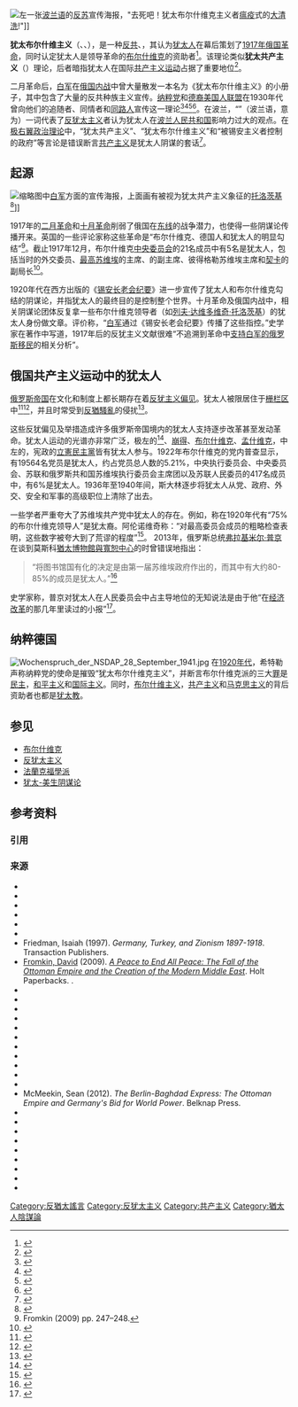 {{Antisemitism}}
[[File:German_antisemitic_and_anti-Soviet_poster.JPG|左]]一张[[波兰语|波兰语]]的[[反苏|反苏]]宣传海报，"去死吧！犹太布尔什维克主义者[[瘟疫|瘟疫]]式的[[大清洗|大清洗]]!"]]

'''犹太布尔什维主义'''（{{lang-he|יודאו-קומוניזם}}、{{lang-ru|жидобольшеви́зм}}、{{lang-de|Jüdischer Bolschewismus}}），是一种[[反共主义|反共]]、{{tsl|en|Antisemitic canard|反犹谣言}}，其认为[[犹太人|犹太人]]在幕后策划了[[1917年俄国革命|1917年俄国革命]]，同时认定犹太人是领导革命的[[布尔什维克|布尔什维克]]的资助者<ref>{{cite journal |author1=傅聪 |title=欧洲反犹主义的根源 |journal=国外理论动态 |date=2005 |issue=05 |pages=41-44 |url=http://www.ims.sdu.edu.cn/__local/2/00/5B/E1B6C4FF09785C98BA6E391DDBD_822D2A40_22DBF.pdf |quote=更加糟糕的是，许多西欧的媒体报道说，犹太人是布尔什维克和共产党的领导者。}}</ref>。该理论类似'''犹太共产主义'''（{{lang-ru|Теория коммунистического заговора евреев}}）理论，后者暗指犹太人在国际[[共产主义运动|共产主义运动]]占据了重要地位<ref>{{Cite book|url=https://books.google.com/books?id=5madOAUfKZUC|title=Russia and Germany|last=Laqueur|first=Walter Ze'ev|date=1965-01-01|publisher=Transaction Publishers|isbn=9781412833547|page=105|access-date=2016-11-29|archive-date=2016-05-08|archive-url=https://web.archive.org/web/20160508040539/https://books.google.com/books?id=5madOAUfKZUC|dead-url=no}}</ref>。

二月革命后，[[俄国白军|白军]]在[[俄国内战|俄国内战]]中曾大量散发一本名为《犹太布尔什维主义》的小册子，其中包含了大量的反共种族主义宣传。[[纳粹党|纳粹党]]和[[德裔美国人联盟|德裔美国人联盟]]在1930年代曾向他们的追随者、同情者和[[同路人|同路人]]宣传这一理论<ref>{{cite book|last1=Partridge |first1=Christopher |last2=Geaves |first2=Ron |year=2007 |chapter=Antisemitism, Conspiracy Culture, Christianity, and Islam: The History and Contemporary Religious Significance of the Protocols of the Learned Elders of Zion |title=The Invention of Sacred Tradition |editor1-first=James R. |editor1-last=Lewis | editor2-first=Olav |editor2-last=Hammer |pages=75–95 |location=Cambridge |publisher=Cambridge University Press |doi=10.1017/CBO9780511488450.005 |isbn=9780511488450 |chapter-url=https://www.cambridge.org/core/books/the-invention-of-sacred-tradition/antisemitism-conspiracy-culture-christianity-and-islam-the-history-and-contemporary-religious-significance-of-the-protocols-of-the-learned-elders-of-zion/0E2AA1576054F229D6F97F6C5379DAFA |access-date=2016-04-12}}</ref><ref name="Frederickson1996">{{cite journal|last1=Frederickson|first1=Kari|title=Cathrine Curtis and Conservative Isolationist Women, 1939–1941|url=https://archive.org/details/sim_historian_summer-1996_58_4/page/826|journal=The Historian|volume=58|issue=4|year=1996|page=826|issn=0018-2370|doi=10.1111/j.1540-6563.1996.tb00977.x}}</ref><ref>{{cite book|author=Glen Jeansonne|title=Women of the Far Right: The Mothers' Movement and World War II|url=https://books.google.com/books?id=B7JZoQuU3eMC|date=1997-06-09|publisher=University of Chicago Press|isbn=978-0-226-39589-0|page=8|access-date=5 August 2016|archive-url=https://web.archive.org/web/20200118035539/https://books.google.com/books?id=B7JZoQuU3eMC|archive-date=2020-01-18|url-status=live}}</ref><ref>{{Cite book|title = Russia and Germany|url = https://books.google.com/books?id=5madOAUfKZUC|publisher = Transaction Publishers|year = 1965|isbn = 9781412833547|first = Walter Ze'ev|last = Laqueur|page = 105|access-date = 2015-11-25|archive-url = https://web.archive.org/web/20160508040539/https://books.google.com/books?id=5madOAUfKZUC|archive-date = 2016-05-08|url-status = live}}</ref>。在波兰，“{{lang|pl|Żydokomuna}}”（波兰语，意为{{tsl|en|Żydokomuna|犹太共产主义 (波兰)|犹太共产主义}}）一词代表了[[反犹太主义|反犹太主义]]者认为犹太人在[[波兰人民共和国|波兰人民共和国]]影响力过大的观点。在[[極右派|极右翼政治理论]]中，“犹太共产主义”、“犹太布尔什维主义”和“被锡安主义者控制的政府”等言论是错误断言[[共产主义|共产主义]]是犹太人阴谋的套话<ref>{{cite web|author=Philip Mendes|title=Debunking the myth of Jewish communism|url=https://www.eurekastreet.com.au/article/debunking-the-myth-of-jewish-communism|year=2010|access-date=2019-04-28|archive-url=https://web.archive.org/web/20190428201948/https://www.eurekastreet.com.au/article/debunking-the-myth-of-jewish-communism|archive-date=2019-04-28|url-status=live}}</ref>。

==起源==
[[File:WhiteArmyPropagandaPosterOfTrotsky.jpg|缩略图]]中[[白军|白军]]方面的宣传海报，上面画有被视为犹太共产主义象征的[[列夫·达维多维奇·托洛茨基|托洛茨基]]<ref name="Plokhy2015">{{Cite book|url=https://books.google.com/books?id=bm0uCgAAQBAJ&pg=PA223%C2%B7|title=The Gates of Europe: A History of Ukraine|last=Serhii Plokhy|date=2015-12-01|publisher=Basic Books|isbn=978-0-465-07394-8|page=223|access-date=2016-11-29|archive-date=2020-01-18|archive-url=https://web.archive.org/web/20200118104909/https://books.google.com/books?id=bm0uCgAAQBAJ&pg=PA223%C2%B7|dead-url=no}}</ref>]]

1917年的[[俄國二月革命|二月革命]]和[[十月革命|十月革命]]削弱了俄国在[[东方战线_(第一次世界大战)|东线]]的战争潜力，也使得一些阴谋论传播开来。英国的一些评论家称这些革命是“布尔什维克、德国人和犹太人的明显勾结”<ref>Fromkin (2009) pp. 247–248.</ref>。截止1917年12月，布尔什维克[[中央委员会|中央委员会]]的21名成员中有5名是犹太人，包括当时的外交委员、[[最高苏维埃|最高苏维埃]]的主席、{{tsl|en|Council of People's Commissars|人民委员会议}}的副主席、彼得格勒苏维埃主席和[[全俄肅清反革命及怠工非常委員會|契卡]]的副局长<ref>{{Cite book|title=A History of the Jews in the Modern World|url=https://archive.org/details/historyofjewsinm0000sach|last=Sachar|first=Howard|publisher=Vintage|year=2006|isbn=9781400030972}}</ref>。

1920年代在西方出版的《[[锡安长老会纪要|锡安长老会纪要]]》进一步宣传了犹太人和布尔什维克勾结的阴谋论，并指犹太人的最终目的是控制整个世界。十月革命及俄国内战中，相关阴谋论团体反复拿一些布尔什维克领导者（如[[列夫·达维多维奇·托洛茨基|列夫·达维多维奇·托洛茨基]]）的犹太人身份做文章。{{tsl|en|Daniel Pipes|丹尼尔·派普斯}}评价称，“[[俄国白军|白军]]通过《锡安长老会纪要》传播了这些指控。”{{sfn|Pipes|1997|p=93}}史学家{{tsl|en|James Webb (historian)|詹姆斯·韦伯 (史学家)|詹姆斯·韦伯}}在著作中写道，1917年后的反犹主义文献很难“不追溯到革命中[[白俄_(移民)|支持白军的俄罗斯移民]]的相关分析”{{sfn|Webb|1976|p=295}}。

==俄国共产主义运动中的犹太人==

{{Main|{{tsl|en|History of the Jews in Russia|俄罗斯犹太人史}}|{{tsl|en|History of the Jews in the Soviet Union|苏联犹太人史}}}}
[[俄罗斯帝国|俄罗斯帝国]]在文化和制度上都长期存在着[[反犹主义在俄罗斯帝国的历史|反犹主义偏见]]。犹太人被限居住于[[栅栏区|栅栏区]]中<ref>{{cite journal |last1=朱|first1=雯霞|title=沙俄政府的反犹政策与苏联政府对犹政策之比较 |journal=俄罗斯中亚东欧研究|language=zh-hans |date=2004 |issue=5 |page=75-80 |url=http://www.ims.sdu.edu.cn/__local/3/E9/E5/1CC6157E858F2900E658D0FDBBB_D4A05DE0_43719.pdf |accessdate=2022-04-11|issn=1671-8461}}</ref><ref>{{cite web|title=Who could live outside the Pale of Settlement?|trans-title=谁能住在栅栏区之外？|url=http://jewishfamilysearch.com/pale-of-settlement/|website=Jewish Family Search|access-date=2015-08-19|date=2014-05-03|archive-url=https://web.archive.org/web/20151208080822/http://jewishfamilysearch.com/pale-of-settlement/|archive-date=2015-12-08|url-status=live}}</ref>，并且时常受到[[反猶騷亂|反猶騷亂]]的侵扰<ref>{{Cite book|title = Triumph of Survival: The Story of the Jews in the Modern Era 1650–1990|trans-title=生存之胜：1650-1990年现代时期犹太人的故事|url = https://books.google.com/books?id=11f9xBbOBBEC|publisher = Mesorah Publications|date = 1990-09-01|isbn = 9780899064987|first = Berel|last = Wein|page = 173|access-date = 2015-11-25|archive-url = https://web.archive.org/web/20160617154658/https://books.google.com/books?id=11f9xBbOBBEC|archive-date = 2016-06-17|url-status = live}}</ref>。

这些反犹偏见及举措造成许多俄罗斯帝国境内的犹太人支持逐步改革甚至发动革命。犹太人运动的光谱亦非常广泛，极左的{{tsl|en|Jewish Anarchism|犹太无政府主义}}<ref>{{cite web |last=Goncharok |first=Moshe |script-title=ru:Век воли. Русский анархизм и евреи (XIX–XX вв.) |title=Vek voli. Russky anarkhizm I evreyi (XIX–XX vv.) |trans-title=意志之世纪：俄罗斯无政府主义与犹太人（19-20世纪）|location=Jerusalem |publisher=Mishmeret Shalom |year=1996 |url=http://makhno.ru/lit/vek_voli/3.php |language=ru |access-date=2009-02-12 |archive-url=https://web.archive.org/web/20080113183532/http://www.makhno.ru/lit/vek_voli/3.php |archive-date=2008-01-13 |url-status=live }}</ref>、[[崩得|崩得]]、[[布尔什维克|布尔什维克]]、[[孟什维克|孟什维克]]{{sfn|Levin|1988|p=13}}，中左的{{tsl|en|Trudoviks|劳动派}}{{sfn|Ascher|1992|p=148}}，宪政的[[立憲民主黨_(俄羅斯)|立憲民主黨]]{{sfn|Witte|1907}}皆有犹太人参与。1922年布尔什维克的党内普查显示，有19564名党员是犹太人，约占党员总人数的5.21%，中央执行委员会、中央委员会、苏联和俄罗斯共和国苏维埃执行委员会主席团以及苏联人民委员的417名成员中，有6%是犹太人{{sfn|Herf|2008|p=96}}。1936年至1940年间，斯大林逐步将犹太人从党、政府、外交、安全和军事的高级职位上清除了出去{{sfn|Levin|1988|pp=318–325}}。

一些学者严重夸大了苏维埃共产党中犹太人的存在。例如，{{tsl|en|Alfred Jensen (slavist)|阿尔弗雷德·詹森 (斯拉夫学家)|阿尔弗雷德·詹森}}称在1920年代有“75%的布尔什维克领导人”是犹太裔。阿伦诺维奇称：“对最高委员会成员的粗略检查表明，这些数字被夸大到了荒谬的程度”<ref name=past>{{cite web|last=Aaronovitch|first=David|title=Our Jewish Communist past|trans-title=我们的犹太共产主义过往|url=http://www.thejc.com/comment-and-debate/columnists/55272/our-jewish-communist-past|date=2011-09-23|work=The Jewish Chronicle|access-date=2013-09-18|archive-url=https://web.archive.org/web/20140103062205/http://www.thejc.com/comment-and-debate/columnists/55272/our-jewish-communist-past|archive-date=2014-01-03|url-status=live}}</ref>。
2013年，俄罗斯总统[[弗拉基米尔·普京|弗拉基米尔·普京]]在谈到莫斯科[[猶太博物館與寬恕中心|猶太博物館與寬恕中心]]的{{tsl|en|Library of Agudas Chassidei Chabad|阿古达·查西迪·查巴德图书馆|施奈森收藏}}时曾错误地指出：<blockquote>“将图书馆国有化的决定是由第一届苏维埃政府作出的，而其中有大约80-85%的成员是犹太人。”<ref>{{Cite web|title=Владимир Путин решил судьбу библиотеки Шнеерсона|url=https://rg.ru/2013/06/14/biblioteka.html|access-date=2020-08-18|website=Российская газета|language=ru}}</ref> </blockquote>史学家{{tsl|en|Vladimir Ryzhkov|弗拉基米尔·雷日科夫}}称，普京对犹太人在人民委员会中占主导地位的无知说法是由于他“在[[经济改革|经济改革]]的那几年里读过的小报”<ref>{{Cite web|title=The Interception Program of June 15, 2013. Radio Station "Echo of Moscow|url=https://echo.msk.ru/programs/interception/1095292-echo/}}</ref>。

== 纳粹德国 ==
[[File:Wochenspruch_der_NSDAP_28_September_1941.jpg|thumb]]
在[[1920年代|1920年代]]，希特勒声称纳粹党的使命是摧毁“犹太布尔什维克主义”{{Sfn|Kershaw|1999|p=257}}，并断言布尔什维克派的三大[[罪|罪]]是[[民主|民主]]，[[和平主义|和平主义]]和[[无产阶级国际主义|国际主义]]{{Sfn|1999|p=303}}。同时，[[布尔什维主义|布尔什维主义]]，[[共产主义|共产主义]]和[[马克思主义|马克思主义]]的背后资助者也都是[[犹太教|犹太教]]。{{Sfn|1999|p=259}}

== 参见 ==
* [[布尔什维克|布尔什维克]]
* [[反犹太主义|反犹太主义]]
* [[法蘭克福學派|法蘭克福學派]]
* [[犹太-美生阴谋论|犹太-美生阴谋论]]

== 参考资料==
===引用===
{{Reflist|30em}}
===来源===
{{refbegin}}
* {{cite book
  | last = Alderman
  | first = G.
  | title = The Jewish Community in British Politics
  | publisher = Clarendon Press
  | location = Oxford, England
  | year = 1983
  | page = 102
  | ref = harv
  }}
* {{cite book
  | last = Ascher
  | first = Abraham
  | author-link = Berel Wein
  | title = The Revolution of 1905
  | publisher = Stanford University Press
  | location = Palo Alto, CA
  | year = 1992
  | ref = harv
  }}
* {{cite news
  | last = Churchill
  | first = Winston
  | author-link = 温斯顿·丘吉尔
  | title = Zionism versus Bolshevism
  | trans-title = 锡安主义对布尔什维主义
  | url = http://en.wikisource.org/wiki/Zionism_versus_Bolshevism
  | newspaper = Illustrated Sunday Herald
  | date = 1920-02-08
  | ref = {{harvid|Churchill|8 February 1920}}
  }}
* {{cite book
  | last = Evans
  | first = Richard J.
  | title = In Hitler's Shadow West German Historians and the Attempt to Escape the Nazi Past
  | publisher = Pantheon
  | location = New York, NY
  | year = 1989
  | isbn = 978-0-394-57686-2
  | url = https://archive.org/details/inhitlersshadow00rich
  | ref = harv
  }}
* {{cite book
  | last = Figes
  | first = Orlando
  | title = The Whisperers: Private Life in Stalin's Russia
  | publisher = Picador
  | location = London, England
  | year = 2008
  | ref = harv
  }}
* {{cite book
  | last = Förster
  | first = Jürgen
  | author-link = Jürgen Förster
  | contribution = The German Military's Image of Russia
  | editor1-last = Erickson
  | editor1-first = Ljubica
  | editor2-last = Erickson
  | editor2-first = Mark 
  | title = Russia War, Peace and Diplomacy
  | publisher = Weidenfeld & Nicolson
  | location = London, England
  | year = 2005
  | ref = harv
  }}
* Friedman, Isaiah (1997). ''Germany, Turkey, and Zionism 1897-1918''. Transaction Publishers. {{ISBN|978-0765804075}}
* [[Fromkin,_David|Fromkin, David]] (2009). ''[[A_Peace_to_End_All_Peace:_The_Fall_of_the_Ottoman_Empire_and_the_Creation_of_the_Modern_Middle_East|A Peace to End All Peace: The Fall of the Ottoman Empire and the Creation of the Modern Middle East]]''. Holt Paperbacks. {{ISBN|978-0805088090}}.
* {{cite book
  | last = Gerrits
  | first = André
  | title = The Myth of Jewish Communism: A Historical Interpretation
  | publisher = Peter Lang
  | year = 2009
  | ref = harv
  }}
* {{cite book
  | last = Herf
  | first = Jeffrey
  | author-link = Jeffrey Herf
  | title = The Jewish Enemy: Nazi Propaganda During World War II and the Holocaust
  | publisher = Harvard University Press
  | location = [[剑桥_(马萨诸塞州)|Cambridge, MA]]
  | year = 2008
  | ref = harv
  }}
* {{cite journal
  | last = Hillgruber
  | first = Andreas
  | author-link = Andreas Hillgruber
  | title = War in the East and the Extermination of the Jews
  | publisher = Yad Vashem Studies
  | year = 1987
  | volume = 18
  | pages = 103–132
  | url = http://www.yadvashem.org/untoldstories/documents/studies/Andreas_Hillgruber.pdf
  }}
* {{cite book 
  | last = Himmler 
  | first = Heinrich 
  | author-link = 海因里希·希姆莱
  | title = Die Schutzstaffel als antibolschewistische Kampforganisation
  | trans-title = 党卫军作为反布尔什维克的战斗组织 
  | url = https://archive.org/details/Himmler-Heinrich-Die-Schutzstaffel
  | year = 1936
  | language = de 
  | publisher = Franz Eher Verlag 
  | ref = harv
  }}
* {{cite book
  | last1 = Hoffman
  | first1 = Stefani
  | last2 = Mendelsohn
  | first2 = Ezra
  | title = The Revolution of 1905 and Russia's Jews
  | publisher = University of Pennsylvania Press
  | location = Philadelphia, PA
  | year = 2008
  }}
* {{cite book
  | last = Kellogg
  | first = Michael
  | title = The Russian Roots of Nazism. White Émigrés and the Making of National Socialism, 1917–1945
  | publisher = Cambridge University Press
  | location = Cambridge, England
  | year = 2008
  | isbn = 9780521070058
  | ref = harv
  }}
* {{cite book
  | last = Kershaw
  | first = Ian 
  | title = Hitler 1889-1936: Hubris
  | year = 1999
  | publisher = Penguin Books Limited
  | isbn = 978-0-14-192579-0
  | ref = harv
  }}
* {{cite book
  | last = Kershaw
  | first = Ian
  | title = Hitler 1936-1945: Nemesis
  | year = 2000
  | publisher = Penguin Books Limited
  | isbn = 978-0-14-027239-0 
  | ref = harv
  }}
* {{cite book
  | last = Laqueur
  | first = Walter
  | title = Russia and Germany: A Century of Conflict
  | url = https://archive.org/details/russiagermanyce00laqu
  | publisher = Transaction Publishers
  | location = [[新不伦瑞克_(新泽西州)|New Brunswick]]
  | year = 1990
  | isbn = 9780887383496
  | ref = harv
 }}
* {{cite book
  | last = Lebzelter
  | first = Gisela
  | title = Political anti-Semitism in England: 1918-1939
  | publisher = Macmillan
  | location = Oxford, England
  | year = 1978
  | isbn = 9780333242513
  | ref = harv
  }}
* {{cite book
  | last = Levin
  | first = Nora
  | author-link = Nora Levin
  | title = The Jews in the Soviet Union Since 1917
  | publisher = New York, NY
  | location = New York University Press
  | year = 1988
  | ref = harv
  }}
* McMeekin, Sean (2012). ''The Berlin-Baghdad Express: The Ottoman Empire and Germany's Bid for World Power''. Belknap Press. {{ISBN|978-0674064324}}
* {{cite book
  | last = Moss
  | first = Walter
  | title = A History of Russia: Since 1855
  | publisher = Anthem Press
  | year = 2005
  | isbn = 1-84331-034-1
  | ref = harv
  }}
* {{cite book
  | last = Pinkus
  | first = Benjamin
  | title = The Jews of the Soviet Union: The History of a National Minority
  | publisher = Cambridge University Press
  | location = Cambridge, England
  | year = 1990
  | ref = harv
  }}
* {{cite book
  | last = Pipes
  | first = Daniel
  | title = Conspiracy: How the Paranoid Style Flourishes and Where it Comes From
  | publisher = Simon & Schuster
  | location = New York, NY
  | year = 1997
  | isbn = 0-684-83131-7
  | url = https://archive.org/details/conspiracy00dani
  | ref = harv
  }}
* {{cite web
  | title = Radicalism and Reactionary Politics in America
  | series = The Hall-Hoag Collection of Dissenting and Extremist Printed Propaganda
  | publisher = Primary Source Microfilm
  | location = [[Woodbridge|Woodbridge]]
  | year = 2005
  | url = http://microformguides.gale.com/Data/Download/9049000C.rtf
  | ref = {{harvid|Primary Source Microfilm|2005}}
  }}
* {{cite journal
  | last = Resis
  | first = Albert
  | s2cid = 153557275
 | author-link = Albert Resis
  | title = The Fall of Litvinov: Harbinger of the German-Soviet Non-Aggression Pact
  | url = https://archive.org/details/sim_europe-asia-studies_2000-01_52_1/page/33
  | journal = Europe-Asia Studies
  | year = 2000
  | volume = 52
  | issue = 1
  | pages = 33–56
 | jstor = 153750
  | doi = 10.1080/09668130098253
  | ref = harv
 }}
* {{cite book
  | last = Ro'i
  | first = Yaacov
  | title = Jews and Jewish Life in Russia and the Soviet Union
  | publisher = Routledge
  | year = 1995
  | isbn = 0-7146-4619-9
  | ref = harv
  }}
* {{cite book
  | last = Webb
  | first = James
  | author-link = James Webb (historian)
  | title = Occult Establishment: The Dawn of the New Age and the Occult Establishment
  | publisher = Open Court Publishing
  | year = 1976
  | ref = harv
  }}
* {{cite book
  | last = Wein
  | first = Berel
  | author-link = Berel Wein
  | title = Triumph of Survival: The Jews in the Modern Era 1600-1990
  | publisher = Mesorah
  | location = [[布鲁克林区|Brooklyn, NY]] 
  | year = 1976
  }}
* {{cite news
  | last = Witte
  | first = Sophie
  | title = Just Before the Duma Opened
  | url = https://timesmachine.nytimes.com/timesmachine/1907/03/24/106111482.pdf
  | newspaper = [[纽约时报|The New York Times]]
  | date = 1907-03-24
  | ref = {{harvid|Witte|24 March 1907}}
  }}
{{refend}}

[[Category:反猶太謠言|Category:反猶太謠言]]
[[Category:反犹太主义|Category:反犹太主义]]
[[Category:共产主义|Category:共产主义]]
[[Category:猶太人陰謀論|Category:猶太人陰謀論]]